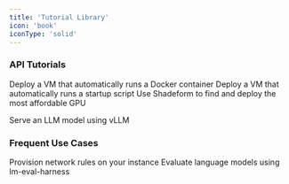 ```yaml
---
title: 'Tutorial Library'
icon: 'book'
iconType: 'solid'
---
```

### API Tutorials
<Card title="Run Docker Container" icon="docker" href="/guides/dockercontainers">
  Deploy a VM that automatically runs a Docker container
</Card>
<Card title="Run Startup Script" icon="scroll" href="/guides/startupscript">
  Deploy a VM that automatically runs a startup script
</Card>
<Card title="Find and Deploy the Most Affordable GPU" icon="dollar-sign" href="/guides/mostaffordablegpus">
  Use Shadeform to find and deploy the most affordable GPU
</Card>

[//]: # (<Card title="Run Jupyter Notebook" icon="planet-ringed" href="/guides/jupyter">)

[//]: # (  Run Jupyter Notebook on a GPU instance)

[//]: # (</Card>)
<Card title="Serve LLM using vLLM" icon="microchip" href="/guides/vllm">
  Serve an LLM model using vLLM
</Card>
### Frequent Use Cases
<Card title="Setup Firewalls using UFW" icon="block-brick-fire" href="/guides/firewall">
  Provision network rules on your instance
</Card>
<Card title="Evaluate Language Models" icon="chart-simple" href="/guides/benchmark">
  Evaluate language models using lm-eval-harness
</Card>